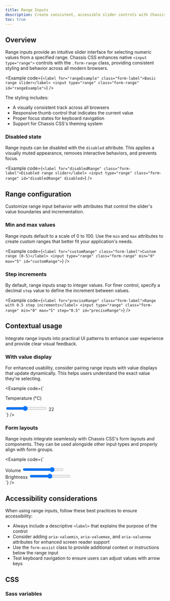 ```yaml
---
title: Range Inputs
description: Create consistent, accessible slider controls with Chassis CSS's range inputs that work across all modern browsers.
toc: true
---
```


## Overview

Range inputs provide an intuitive slider interface for selecting numeric values from a specified range. Chassis CSS enhances native `<input type="range">` controls with the `.form-range` class, providing consistent styling and behavior across all modern browsers.

<Example code={`<label for="rangeExample" class="form-label">Basic range slider</label>
<input type="range" class="form-range" id="rangeExample">`} />

The styling includes:
- A visually consistent track across all browsers
- Responsive thumb control that indicates the current value
- Proper focus states for keyboard navigation
- Support for Chassis CSS's theming system

### Disabled state

Range inputs can be disabled with the `disabled` attribute. This applies a visually muted appearance, removes interactive behaviors, and prevents focus.

<Example code={`<label for="disabledRange" class="form-label">Disabled range slider</label>
<input type="range" class="form-range" id="disabledRange" disabled>`} />

## Range configuration

Customize range input behavior with attributes that control the slider's value boundaries and incrementation.

### Min and max values

Range inputs default to a scale of 0 to 100. Use the `min` and `max` attributes to create custom ranges that better fit your application's needs.

<Example code={`<label for="customRange" class="form-label">Custom range (0-5)</label>
<input type="range" class="form-range" min="0" max="5" id="customRange">`} />

### Step increments

By default, range inputs snap to integer values. For finer control, specify a decimal `step` value to define the increment between values.

<Example code={`<label for="preciseRange" class="form-label">Range with 0.5 step increments</label>
<input type="range" class="form-range" min="0" max="5" step="0.5" id="preciseRange">`} />

## Contextual usage

Integrate range inputs into practical UI patterns to enhance user experience and provide clear visual feedback.

### With value display

For enhanced usability, consider pairing range inputs with value displays that update dynamically. This helps users understand the exact value they're selecting.

<Example code={`<div class="mb-medium">
  <label for="rangeWithOutput" class="form-label">Temperature (°C)</label>
  <div class="d-flex align-items-center gap-medium">
    <input type="range" class="form-range" min="15" max="30" value="22" id="rangeWithOutput"
      oninput="rangeOutput.value = rangeWithOutput.value">
    <output for="rangeWithOutput" id="rangeOutput" class="ms-small w-25">22</output>
  </div>
</div>`} />

### Form layouts

Range inputs integrate seamlessly with Chassis CSS's form layouts and components. They can be used alongside other input types and properly align with form groups.

<Example code={`<div class="row g-medium">
  <div class="col-medium-6">
    <label for="volumeRange" class="form-label">Volume</label>
    <input type="range" class="form-range" min="0" max="100" value="75" id="volumeRange">
  </div>
  <div class="col-medium-6">
    <label for="brightnessRange" class="form-label">Brightness</label>
    <input type="range" class="form-range" min="0" max="100" value="50" id="brightnessRange">
  </div>
</div>`} />

## Accessibility considerations

When using range inputs, follow these best practices to ensure accessibility:

- Always include a descriptive `<label>` that explains the purpose of the control
- Consider adding `aria-valuemin`, `aria-valuemax`, and `aria-valuenow` attributes for enhanced screen reader support
- Use the `form-assist` class to provide additional context or instructions below the range input
- Test keyboard navigation to ensure users can adjust values with arrow keys

## CSS

<DocsCSS sassOnly={true} />

### Sass variables

<DocsSASSVars notExposed={true} />

<ScssDocs name="form-range-variables" file="scss/_variables.scss" />
